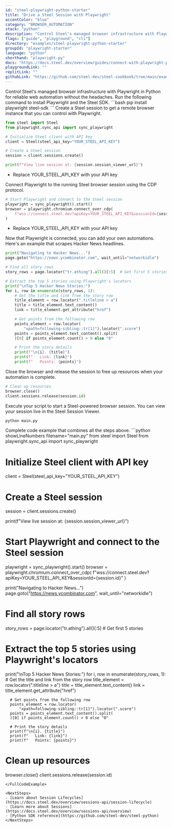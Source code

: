 ```yaml
---
id: "steel-playwright-python-starter"
title: "Drive a Steel Session with Playwright"
accentColor: "blue"
category: "BROWSER_AUTOMATION"
stack: "python"
description: "Control Steel's managed browser infrastructure with Playwright in Python for reliable web automation without the headaches."
flags: ["guide", "playground", "cli"]
directory: "examples/steel-playwright-python-starter"
groupId: "playwright-starter"
language: "python"
shorthand: "playwright-py"
docs: "https://docs.steel.dev/overview/guides/connect-with-playwright-python"
playgroundLink: ""
replitLink: ""
githubLink: "https://github.com/steel-dev/steel-cookbook/tree/main/examples/steel-playwright-python-starter"
---
```


<Intro skipLink="#full-code-example">
  Control Steel's managed browser infrastructure with Playwright in Python for reliable web automation without the headaches.
</Intro>

<Step number={1} title="Install Playwright and Steel SDK">
  Run the following command to install Playwright and the Steel SDK.
  ```bash
  pip install playwright steel-sdk
  ```
</Step>

<Step number={2} title="Start a Steel Session">
  Create a Steel session to get a remote browser instance that you can control with Playwright.

  ```python showLineNumbers filename="main.py" /YOUR_STEEL_API_KEY/#1
  from steel import Steel
  from playwright.sync_api import sync_playwright

  # Initialize Steel client with API key
  client = Steel(steel_api_key="YOUR_STEEL_API_KEY")

  # Create a Steel session
  session = client.sessions.create()

  print(f"View live session at: {session.session_viewer_url}")
  ```
  - Replace <HighlightRef id={1}>YOUR_STEEL_API_KEY</HighlightRef> with your API key
</Step>

<Step number={3} title="Connect Playwright to Your Session">
  Connect Playwright to the running Steel browser session using the CDP protocol.

  ```python showLineNumbers{12} filename="main.py" /YOUR_STEEL_API_KEY/#1
  # Start Playwright and connect to the Steel session
  playwright = sync_playwright().start()
  browser = playwright.chromium.connect_over_cdp(
      f"wss://connect.steel.dev?apiKey=YOUR_STEEL_API_KEY&sessionId={session.id}"
  )
  ```
  - Replace <HighlightRef id={1}>YOUR_STEEL_API_KEY</HighlightRef> with your API key
</Step>

<Step number={4} title="Perform Browser Automation">
  Now that Playwright is connected, you can add your own automations. Here's an example that scrapes Hacker News headlines.

  ```python showLineNumbers{18} filename="main.py"
  print("Navigating to Hacker News...")
  page.goto("https://news.ycombinator.com", wait_until="networkidle")

  # Find all story rows
  story_rows = page.locator("tr.athing").all()[:5]  # Get first 5 stories

  # Extract the top 5 stories using Playwright's locators
  print("\nTop 5 Hacker News Stories:")
  for i, row in enumerate(story_rows, 1):
      # Get the title and link from the story row
      title_element = row.locator(".titleline > a")
      title = title_element.text_content()
      link = title_element.get_attribute("href")

      # Get points from the following row
      points_element = row.locator(
          "xpath=following-sibling::tr[1]").locator(".score")
      points = points_element.text_content().split(
      )[0] if points_element.count() > 0 else "0"

      # Print the story details
      print(f"\n{i}. {title}")
      print(f"   Link: {link}")
      print(f"   Points: {points}")
  ```
</Step>

<Step number={6} title="Release the Session When Done">
  Close the browser and release the session to free up resources when your automation is complete.

  ```python showLineNumbers{44} filename="main.py"
  # Clean up resources
  browser.close()
  client.sessions.release(session.id)
  ```
</Step>

<Step number={7} title="Run Your Script" isLast>
  Execute your script to start a Steel-powered browser session. You can view your session live in the Steel Session Viewer.

  ```bash
  python main.py
  ```
</Step>

<FullCodeExample id="full-code-example" title="Full Example">
  Complete code example that combines all the steps above.
  ```python showLineNumbers filename="main.py"
  from steel import Steel
  from playwright.sync_api import sync_playwright

  # Initialize Steel client with API key
  client = Steel(steel_api_key="YOUR_STEEL_API_KEY")

  # Create a Steel session
  session = client.sessions.create()

  print(f"View live session at: {session.session_viewer_url}")
  
  # Start Playwright and connect to the Steel session
  playwright = sync_playwright().start()
  browser = playwright.chromium.connect_over_cdp(
      f"wss://connect.steel.dev?apiKey=YOUR_STEEL_API_KEY&sessionId={session.id}"
  )
  
  print("Navigating to Hacker News...")
  page.goto("https://news.ycombinator.com", wait_until="networkidle")

  # Find all story rows
  story_rows = page.locator("tr.athing").all()[:5]  # Get first 5 stories

  # Extract the top 5 stories using Playwright's locators
  print("\nTop 5 Hacker News Stories:")
  for i, row in enumerate(story_rows, 1):
      # Get the title and link from the story row
      title_element = row.locator(".titleline > a")
      title = title_element.text_content()
      link = title_element.get_attribute("href")

      # Get points from the following row
      points_element = row.locator(
          "xpath=following-sibling::tr[1]").locator(".score")
      points = points_element.text_content().split(
      )[0] if points_element.count() > 0 else "0"

      # Print the story details
      print(f"\n{i}. {title}")
      print(f"   Link: {link}")
      print(f"   Points: {points}")
  
  # Clean up resources
  browser.close()
  client.sessions.release(session.id)
  ```
</FullCodeExample>

<NextSteps>
  - [Learn about Session Lifecycles](https://docs.steel.dev/overview/sessions-api/session-lifecycle)
  - [Learn more about Sessions](https://docs.steel.dev/overview/sessions-api/overview)
  - [Python SDK reference](https://github.com/steel-dev/steel-python)
</NextSteps>